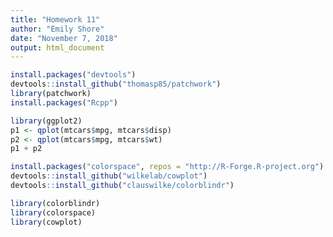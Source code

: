 ```yaml
---
title: "Homework 11"
author: "Emily Shore"
date: "November 7, 2018"
output: html_document
---
```


```r
install.packages("devtools")
devtools::install_github("thomasp85/patchwork")
library(patchwork)
install.packages("Rcpp")

library(ggplot2)
p1 <- qplot(mtcars$mpg, mtcars$disp)
p2 <- qplot(mtcars$mpg, mtcars$wt)
p1 + p2 

install.packages("colorspace", repos = "http://R-Forge.R-project.org")
devtools::install_github("wilkelab/cowplot")
devtools::install_github("clauswilke/colorblindr")

library(colorblindr) 
library(colorspace)
library(cowplot)

```
